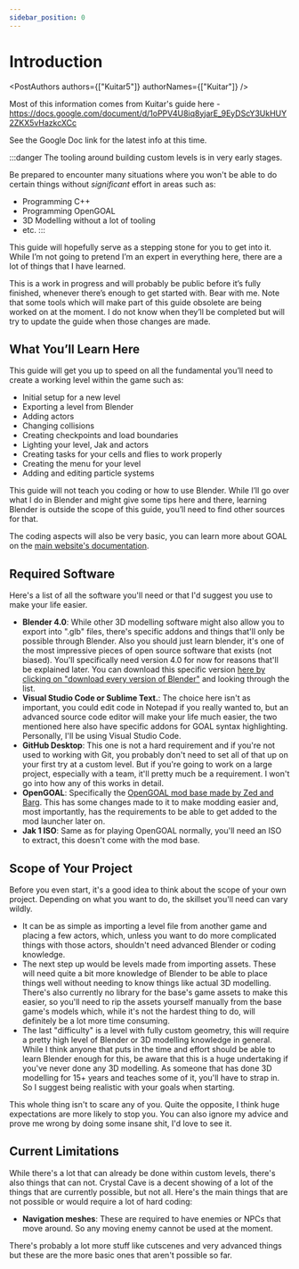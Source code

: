```yaml
---
sidebar_position: 0
---
```


# Introduction

<PostAuthors authors={["Kuitar5"]} authorNames={["Kuitar"]} />

Most of this information comes from Kuitar's guide here - https://docs.google.com/document/d/1oPPV4U8iq8yjarE_9EyDScY3UkHUY2ZKX5vHazkcXCc

See the Google Doc link for the latest info at this time.

:::danger
The tooling around building custom levels is in very early stages.

Be prepared to encounter many situations where you won't be able to do certain things without _significant_ effort in areas such as:

- Programming C++
- Programming OpenGOAL
- 3D Modelling without a lot of tooling
- etc.
:::

This guide will hopefully serve as a stepping stone for you to get into it. While I’m not going to pretend I’m an expert in everything here, there are a lot of things that I have learned.

This is a work in progress and will probably be public before it’s fully finished, whenever there’s enough to get started with. Bear with me.
Note that some tools which will make part of this guide obsolete are being worked on at the moment. I do not know when they’ll be completed but will try to update the guide when those changes are made.

## What You’ll Learn Here

This guide will get you up to speed on all the fundamental you’ll need to create a working level within the game such as:

- Initial setup for a new level
- Exporting a level from Blender
- Adding actors
- Changing collisions
- Creating checkpoints and load boundaries
- Lighting your level, Jak and actors
- Creating tasks for your cells and flies to work properly
- Creating the menu for your level
- Adding and editing particle systems

This guide will not teach you coding or how to use Blender. While I’ll go over what I do in Blender and might give some tips here and there, learning Blender is outside the scope of this guide, you’ll need to find other sources for that.

The coding aspects will also be very basic, you can learn more about GOAL on the [main website's documentation](https://opengoal.dev/docs/reference/).

## Required Software

Here's a list of all the software you'll need or that I'd suggest you use to make your life easier.

- **Blender 4.0**: While other 3D modelling software might also allow you to export into ".glb" files, there's specific addons and things that'll only be possible through Blender. Also you should just learn blender, it's one of the most impressive pieces of open source software that exists (not biased). You'll specifically need version 4.0 for now for reasons that'll be explained later. You can download this specific version [here by clicking on "download every version of Blender"](https://www.blender.org/download/previous-versions/) and looking through the list.
- **Visual Studio Code or Sublime Text.**: The choice here isn't as important, you could edit code in Notepad if you really wanted to, but an advanced source code editor will make your life much easier, the two mentioned here also have specific addons for GOAL syntax highlighting. Personally, I'll be using Visual Studio Code.
- **GitHub Desktop**: This one is not a hard requirement and if you're not used to working with Git, you probably don't need to set all of that up on your first try at a custom level. But if you're going to work on a large project, especially with a team, it'll pretty much be a requirement. I won't go into how any of this works in detail.
- **OpenGOAL**: Specifically the [OpenGOAL mod base made by Zed and Barg](https://jakmods.dev/modbaseRedirect.html). This has some changes made to it to make modding easier and, most importantly, has the requirements to be able to get added to the mod launcher later on.
- **Jak 1 ISO**: Same as for playing OpenGOAL normally, you'll need an ISO to extract, this doesn't come with the mod base.

## Scope of Your Project

Before you even start, it's a good idea to think about the scope of your own project. Depending on what you want to do, the skillset you'll need can vary wildly.

- It can be as simple as importing a level file from another game and placing a few actors, which, unless you want to do more complicated things with those actors, shouldn't need advanced Blender or coding knowledge.
- The next step up would be levels made from importing assets. These will need quite a bit more knowledge of Blender to be able to place things well without needing to know things like actual 3D modelling. There's also currently no library for the base's game assets to make this easier, so you'll need to rip the assets yourself manually from the base game's models which, while it's not the hardest thing to do, will definitely be a lot more time consuming.
- The last "difficulty" is a level with fully custom geometry, this will require a pretty high level of Blender or 3D modelling knowledge in general. While I think anyone that puts in the time and effort should be able to learn Blender enough for this, be aware that this is a huge undertaking if you've never done any 3D modelling. As someone that has done 3D modelling for 15+ years and teaches some of it, you'll have to strap in. So I suggest being realistic with your goals when starting.

This whole thing isn't to scare any of you. Quite the opposite, I think huge expectations are more likely to stop you. You can also ignore my advice and prove me wrong by doing some insane shit, I'd love to see it.

## Current Limitations

While there's a lot that can already be done within custom levels, there's also things that can not. Crystal Cave is a decent showing of a lot of the things that are currently possible, but not all. Here's the main things that are not possible or would require a lot of hard coding:

- **Navigation meshes**: These are required to have enemies or NPCs that move around. So any moving enemy cannot be used at the moment.

There's probably a lot more stuff like cutscenes and very advanced things but these are the more basic ones that aren't possible so far.
